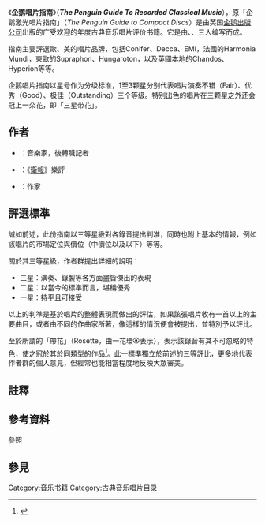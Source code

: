 《'''企鹅唱片指南'''》（'''''The Penguin Guide To Recorded Classical Music'''''），原「企鹅激光唱片指南」（''The Penguin Guide to Compact Discs''）是由英国[[企鹅出版集团|企鹅出版公司]]出版的广受欢迎的年度古典音乐唱片评价书籍。它是由{{le|伊万·马奇|Ivan March}}、{{le|爱德华·格林菲尔德|Edward Greenfield}}、{{le|罗伯特·莱顿|Robert Layton (musicologist)}}三人编写而成。

指南主要評選歐、美的唱片品牌，包括Conifer、Decca、EMI，法國的Harmonia Mundi，東歐的Supraphon、Hungaroton，以及英國本地的Chandos、Hyperion等等。

企鹅唱片指南以星号作为分级标准，1至3颗星分别代表唱片演奏不错（Fair）、优秀（Good）、极佳（Outstanding）三个等级。特别出色的唱片在三颗星之外还会冠上一朵花，即「三星带花」。

== 作者 ==
* {{le|伊万·马奇|Ivan March}}：音樂家，後轉職記者
* {{le|爱德华·格林菲尔德|Edward Greenfield}}：《[[衛報|衛報]]》樂評
* {{le|罗伯特·莱顿|Robert Layton (musicologist)}}：作家

== 評選標準 ==
誠如前述，此份指南以三等星級對各錄音提出判准，同時也附上基本的情報，例如該唱片的市場定位與價位（中價位以及以下{{notetag|依成書年代與市場狀況，「中價位」唱片的價格訂於英鎊2.75元至4.50元區間，此外也有更低價的選擇。}}）等等。

關於其三等星級，作者群提出詳細的說明：
* 三星：演奏、錄製等各方面盡皆傑出的表現
* 二星：以當今的標準而言，堪稱優秀
* 一星：持平且可接受

以上的判準是基於唱片的整體表現而做出的評估，如果該張唱片收有一首以上的主要曲目，或者由不同的作曲家所著，像這樣的情況便會被提出，並特別予以評比。

至於所謂的「帶花」（Rosette，由一花環🏵表示），表示該錄音有其不可忽略的特色，使之冠於其於同類型的作品<ref>{{Cite book |title=''The Complete Penguin Stereo Record and Cassette Guite'' |last=Greenfield |first=Edward |publisher=Penguin Books Ltd. |year=1984 |isbn= |location=Harmondsworth |pages= |last2=Layton |first2=Robert |last3=March |first3=Ivan |quote=... shows special illumination, a magic, or spiritual quality that places it in a very special class. |page=xv}}</ref>。此一標準獨立於前述的三等評比，更多地代表作者群的個人意見，但經常也能相當程度地反映大眾審美。

== 註釋 ==
{{notefoot}}

== 參考資料 ==
;參照
{{reflist}}

== 參見 ==
{{portal|古典音樂}}

[[Category:音乐书籍|Category:音乐书籍]]
[[Category:古典音乐唱片目录|Category:古典音乐唱片目录]]